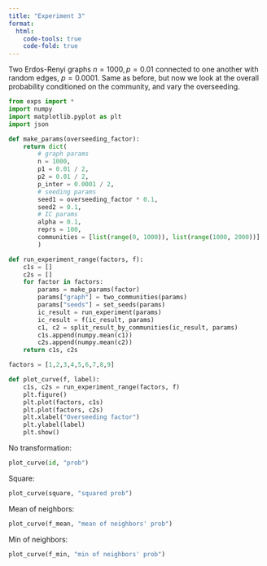 ```yaml
---
title: "Experiment 3"
format: 
  html:
    code-tools: true
    code-fold: true
---
```


Two Erdos-Renyi graphs $n=1000, p=0.01$ connected to one another with random edges, $p=0.0001$.
Same as before, but now we look at the overall probability conditioned on the community, and
vary the overseeding.

```python
from exps import *
import numpy
import matplotlib.pyplot as plt
import json

def make_params(overseeding_factor):
    return dict(
        # graph params
        n = 1000,
        p1 = 0.01 / 2,
        p2 = 0.01 / 2,
        p_inter = 0.0001 / 2,
        # seeding params
        seed1 = overseeding_factor * 0.1,
        seed2 = 0.1,
        # IC params
        alpha = 0.1,
        reprs = 100,
        communities = [list(range(0, 1000)), list(range(1000, 2000))]
        )

def run_experiment_range(factors, f):
    c1s = []
    c2s = []
    for factor in factors:
        params = make_params(factor)
        params["graph"] = two_communities(params)
        params["seeds"] = set_seeds(params)
        ic_result = run_experiment(params)
        ic_result = f(ic_result, params)
        c1, c2 = split_result_by_communities(ic_result, params)
        c1s.append(numpy.mean(c1))
        c2s.append(numpy.mean(c2))
    return c1s, c2s

factors = [1,2,3,4,5,6,7,8,9]

def plot_curve(f, label):
    c1s, c2s = run_experiment_range(factors, f)
    plt.figure()
    plt.plot(factors, c1s)
    plt.plot(factors, c2s)
    plt.xlabel("Overseeding factor")
    plt.ylabel(label)
    plt.show()
```

No transformation:

```python
plot_curve(id, "prob")
```

Square:

```python
plot_curve(square, "squared prob")
```

Mean of neighbors:

```python
plot_curve(f_mean, "mean of neighbors' prob")
```

Min of neighbors:

```python
plot_curve(f_min, "min of neighbors' prob")
```
